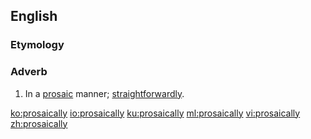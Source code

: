 ==English==

===Etymology===
{{suffix|prosaic|ally|lang=en}}

===Adverb===
{{en-adv}}

# In a [[prosaic]] manner; [[straightforwardly]].

[[ko:prosaically]]
[[io:prosaically]]
[[ku:prosaically]]
[[ml:prosaically]]
[[vi:prosaically]]
[[zh:prosaically]]